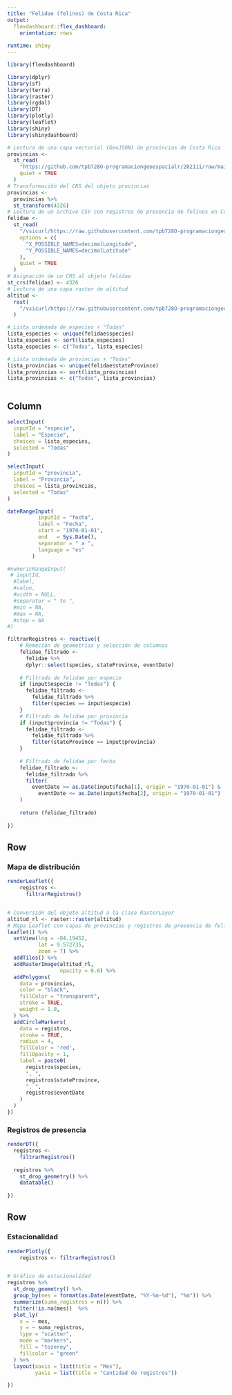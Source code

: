 ```yaml
---
title: "Felidae (felinos) de Costa Rica"
output: 
  flexdashboard::flex_dashboard:
    orientation: rows
    
runtime: shiny
---
```


```r
library(flexdashboard)
```

```r
library(dplyr)
library(sf)
library(terra)
library(raster)
library(rgdal)
library(DT)
library(plotly)
library(leaflet)
library(shiny)
library(shinydashboard)
```

```r
# Lectura de una capa vectorial (GeoJSON) de provincias de Costa Rica
provincias <-
  st_read(
    "https://github.com/tpb728O-programaciongeoespacialr/2021ii/raw/main/datos/ign/delimitacion-territorial-administrativa/provincias-simplificadas_100m.geojson",
    quiet = TRUE
  )
# Transformación del CRS del objeto provincias
provincias <-
  provincias %>%
  st_transform(4326)
# Lectura de un archivo CSV con registros de presencia de felinos en Costa Rica
felidae <-
  st_read(
    "/vsicurl/https://raw.githubusercontent.com/tpb728O-programaciongeoespacialr/2021ii/main/datos/gbif/felidae.csv",
    options = c(
      "X_POSSIBLE_NAMES=decimalLongitude",
      "Y_POSSIBLE_NAMES=decimalLatitude"
    ),
    quiet = TRUE
  )
# Asignación de un CRS al objeto felidae
st_crs(felidae) <- 4326
# Lectura de una capa raster de altitud
altitud <-
  rast(
    "/vsicurl/https://raw.githubusercontent.com/tpb728O-programaciongeoespacialr/2021ii/master/datos/worldclim/altitud.tif"
  )

# Lista ordenada de especies + "Todas"
lista_especies <- unique(felidae$species)
lista_especies <- sort(lista_especies)
lista_especies <- c("Todas", lista_especies)

# Lista ordenada de provincias + "Todas"
lista_provincias <- unique(felidae$stateProvince)
lista_provincias <- sort(lista_provincias)
lista_provincias <- c("Todas", lista_provincias)



```

Column {.sidebar}
-----------------------------------------------------------------------

```r
selectInput(
  inputId = "especie",
  label = "Especie",
  choices = lista_especies,
  selected = "Todas"
)

selectInput(
  inputId = "provincia",
  label = "Provincia",
  choices = lista_provincias,
  selected = "Todas"
)

dateRangeInput(
          inputId = "fecha",
          label = "Fecha",
          start = "1970-01-01",
          end   = Sys.Date(),
          separator = " a ",
          language = "es"
        )

#numericRangeInput(
 # inputId,
  #label,
  #value,
  #width = NULL,
  #separator = " to ",
  #min = NA,
  #max = NA,
  #step = NA
#)

filtrarRegistros <- reactive({
    # Remoción de geometrías y selección de columnas
    felidae_filtrado <-
      felidae %>%
      dplyr::select(species, stateProvince, eventDate)
    
    # Filtrado de felidae por especie
    if (input$especie != "Todas") {
      felidae_filtrado <-
        felidae_filtrado %>%
        filter(species == input$especie)
    }
    # Filtrado de felidae por provincia
    if (input$provincia != "Todas") {
      felidae_filtrado <-
        felidae_filtrado %>%
        filter(stateProvince == input$provincia)
    }
    
    # Filtrado de felidae por fecha
    felidae_filtrado <-
      felidae_filtrado %>%
      filter(
        eventDate >= as.Date(input$fecha[1], origin = "1970-01-01") &
          eventDate <= as.Date(input$fecha[2], origin = "1970-01-01")
    )
      
    return (felidae_filtrado)
    
})

```

Row
-----------------------------------------------------------------------

### Mapa de distribución

```r

renderLeaflet({
    registros <-
      filtrarRegistros() 


# Conversión del objeto altitud a la clase RasterLayer
altitud_rl <- raster::raster(altitud)
# Mapa Leaflet con capas de provincias y registros de presencia de felinos
leaflet() %>%
  setView(lng = -84.19452,
          lat = 9.572735,
          zoom = 7) %>%
  addTiles() %>%
  addRasterImage(altitud_rl,
                 opacity = 0.6) %>%
  addPolygons(
    data = provincias,
    color = "black",
    fillColor = "transparent",
    stroke = TRUE,
    weight = 1.0,
  ) %>%
  addCircleMarkers(
    data = registros,
    stroke = TRUE,
    radius = 4,
    fillColor = 'red',
    fillOpacity = 1,
    label = paste0(
      registros$species,
      ", ",
      registros$stateProvince,
      ", ",
      registros$eventDate
    )
  )
})
```

### Registros de presencia

```r
renderDT({
  registros <-
    filtrarRegistros()
  
  registros %>%
    st_drop_geometry() %>%
    datatable()
  
})
```

Row
-----------------------------------------------------------------------

### Estacionalidad

```r

renderPlotly({
    registros <- filtrarRegistros()


# Gráfico de estacionalidad
registros %>%
  st_drop_geometry() %>%
  group_by(mes = format(as.Date(eventDate, "%Y-%m-%d"), "%m")) %>%
  summarize(suma_registros = n()) %>%
  filter(!is.na(mes))  %>%
  plot_ly(
    x = ~ mes,
    y = ~ suma_registros,
    type = "scatter",
    mode = "markers",
    fill = "tozeroy",
    fillcolor = "green"
  ) %>%
  layout(xaxis = list(title = "Mes"),
         yaxis = list(title = "Cantidad de registros"))

})
```